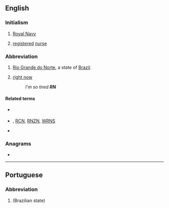 {{also|rn|Rn}}
==English==

===Initialism===
{{rfc-header|Initialism}}
{{head|en|initialism}}

# {{lb|en|UK|military|nautical}} [[Royal Navy]]
# {{lb|en|medicine}} [[registered]] [[nurse]]

===Abbreviation===
{{rfc-header|Abbreviation}}
{{head|en|abbreviation}}

# [[Rio Grande do Norte]], a state of [[Brazil]].
# {{lb|en|internet|text messaging}} [[right now]]
#: ''I'm so tired '''RN'''''

====Related terms====
* {{sense|UK military}} {{l|en|RAF}}
* {{sense|UK military}} {{l|en|RAN}}, [[RCN]], [[RNZN]], [[WRNS]]
* {{sense|medecine}} {{l|en|LPN}}

===Anagrams===
* {{l|en|NR}}

----

==Portuguese==

===Abbreviation===
{{rfc-header|Abbreviation}}
{{head|pt|abbreviation}}

# {{abbreviation of|Rio Grande do Norte|lang=pt}} (Brazilian state)